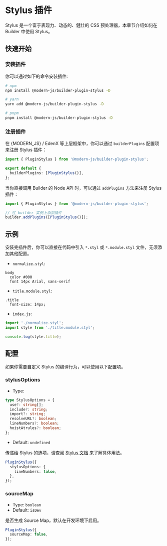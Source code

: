 # Stylus 插件

Stylus 是一个富于表现力、动态的、健壮的 CSS 预处理器，本章节介绍如何在 Builder 中使用 Stylus。

## 快速开始

### 安装插件

你可以通过如下的命令安装插件:

```bash
# npm
npm install @modern-js/builder-plugin-stylus -D

# yarn
yarn add @modern-js/builder-plugin-stylus -D

# pnpm
pnpm install @modern-js/builder-plugin-stylus -D
```

### 注册插件

在 {MODERN_JS} / EdenX 等上层框架中，你可以通过 `builderPlugins` 配置项来注册 Stylus 插件：

```ts
import { PluginStylus } from '@modern-js/builder-plugin-stylus';

export default {
  builderPlugins: [PluginStylus()],
};
```

当你直接调用 Builder 的 Node API 时，可以通过 `addPlugins` 方法来注册 Stylus 插件：

```js
import { PluginStylus } from '@modern-js/builder-plugin-stylus';

// 往 builder 实例上添加插件
builder.addPlugins([PluginStylus()]);
```

## 示例

安装完插件后，你可以直接在代码中引入 `*.styl` 或 `*.module.styl` 文件，无须添加其他配置。

- `normalize.styl`:

```styl
body
  color #000
  font 14px Arial, sans-serif
```

- `title.module.styl`:

```styl
.title
  font-size: 14px;
```

- `index.js`:

```js
import './normalize.styl';
import style from './title.module.styl';

console.log(style.title);
```

## 配置

如果你需要自定义 Stylus 的编译行为，可以使用以下配置项。

### stylusOptions

- Type:

```ts
type StylusOptions = {
  use?: string[];
  include?: string;
  import?: string;
  resolveURL?: boolean;
  lineNumbers?: boolean;
  hoistAtrules?: boolean;
};
```

- Default: `undefined`

传递给 Stylus 的选项，请查阅 [Stylus 文档](https://stylus-lang.com/docs/js.html) 来了解具体用法。

```ts
PluginStylus({
  stylusOptions: {
    lineNumbers: false,
  },
});
```

### sourceMap

- Type: `boolean`
- Default: `isDev`

是否生成 Source Map，默认在开发环境下启用。

```ts
PluginStylus({
  sourceMap: false,
});
```
